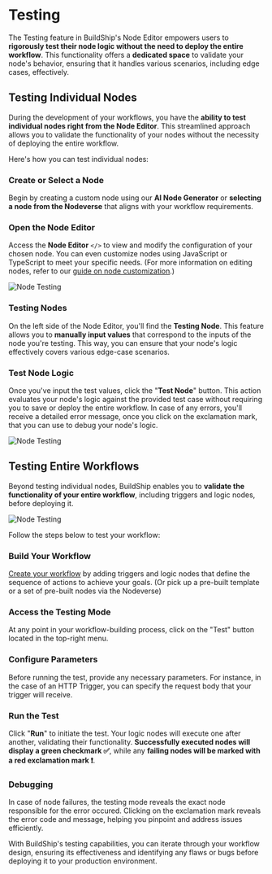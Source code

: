 # Testing


The Testing feature in BuildShip's Node Editor empowers users to **rigorously test their node logic without the need to
deploy the entire workflow**. This functionality offers a **dedicated space** to validate your node's behavior, ensuring
that it handles various scenarios, including edge cases, effectively.

## Testing Individual Nodes

During the development of your workflows, you have the **ability to test individual nodes right from the Node Editor**.
This streamlined approach allows you to validate the functionality of your nodes without the necessity of deploying the
entire workflow.

Here's how you can test individual nodes:

<Steps>

### Create or Select a Node

Begin by creating a custom node using our **AI Node Generator** or **selecting a node from the Nodeverse** that aligns
with your workflow requirements.

### Open the Node Editor

Access the **Node Editor** `</>` to view and modify the configuration of your chosen node. You can even customize nodes
using JavaScript or TypeScript to meet your specific needs. (For more information on editing nodes, refer to our
[guide on node customization](/basics/node#editing-and-customizing-nodes).)

<Image src={nodeTesting2} alt='Node Testing' width={1200} />

### Testing Nodes

On the left side of the Node Editor, you'll find the **Testing Node**. This feature allows you to **manually input
values** that correspond to the inputs of the node you're testing. This way, you can ensure that your node's logic
effectively covers various edge-case scenarios.

### Test Node Logic

Once you've input the test values, click the "**Test Node**" button. This action evaluates your node's logic against the
provided test case without requiring you to save or deploy the entire workflow. In case of any errors, you'll receive a
detailed error message, once you click on the exclamation mark, that you can use to debug your node's logic.

<Image src={nodeTesting1} alt='Node Testing' width={1200} />

</Steps>

## Testing Entire Workflows

Beyond testing individual nodes, BuildShip enables you to **validate the functionality of your entire workflow**,
including triggers and logic nodes, before deploying it.

<Image src={nodeTesting3} alt='Node Testing' width={1200} />

Follow the steps below to test your workflow:

<Steps>

### Build Your Workflow

[Create your workflow](/basics/workflow) by adding triggers and logic nodes that define the sequence of actions to
achieve your goals. (Or pick up a pre-built template or a set of pre-built nodes via the Nodeverse)

### Access the Testing Mode

At any point in your workflow-building process, click on the "Test" button located in the top-right menu.

### Configure Parameters

Before running the test, provide any necessary parameters. For instance, in the case of an HTTP Trigger, you can specify
the request body that your trigger will receive.

### Run the Test

Click "**Run**" to initiate the test. Your logic nodes will execute one after another, validating their functionality.
**Successfully executed nodes will display a green checkmark ✅**, while any **failing nodes will be marked with a red
exclamation mark ❗️**.

### Debugging

In case of node failures, the testing mode reveals the exact node responsible for the error occured. Clicking on the
exclamation mark reveals the error code and message, helping you pinpoint and address issues efficiently.

</Steps>

With BuildShip's testing capabilities, you can iterate through your workflow design, ensuring its effectiveness and
identifying any flaws or bugs before deploying it to your production environment.
